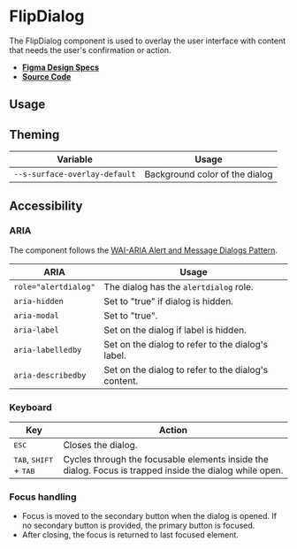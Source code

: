 
<Meta title="Components/FlipDialog" />

# FlipDialog

The FlipDialog component is used to overlay the user interface with content that
needs the user's confirmation or action.

- **[Figma Design Specs](https://www.figma.com/file/iRHiAFsHxnzux8gQ9EjlZe/Flip-Components?node-id=145%3A4232)**
- **[Source Code](https://github.com/flip-corp/swirl/tree/main/packages/swirl-components/src/components/flip-dialog)**

## Usage

<Canvas withSource="open">
  <Story id="components-flipdialog--flip-dialog" />
</Canvas>

<ArgsTable story="." />

## Theming

| Variable                      | Usage                          |
| ----------------------------- | ------------------------------ |
| `--s-surface-overlay-default` | Background color of the dialog |

## Accessibility

### ARIA

The component follows the
[WAI-ARIA Alert and Message Dialogs Pattern](https://www.w3.org/WAI/ARIA/apg/patterns/alertdialog/).

| ARIA                 | Usage                                               |
| -------------------- | --------------------------------------------------- |
| `role="alertdialog"` | The dialog has the `alertdialog` role.              |
| `aria-hidden`        | Set to "true" if dialog is hidden.                  |
| `aria-modal`         | Set to "true".                                      |
| `aria-label`         | Set on the dialog if label is hidden.               |
| `aria-labelledby`    | Set on the dialog to refer to the dialog's label.   |
| `aria-describedby`   | Set on the dialog to refer to the dialog's content. |

### Keyboard

| Key                                               | Action                                                                                                  |
| ------------------------------------------------- | ------------------------------------------------------------------------------------------------------- |
| <kbd>ESC</kbd>                                    | Closes the dialog.                                                                                      |
| <kbd>TAB</kbd>, <kbd>SHIFT</kbd> + <kbd>TAB</kbd> | Cycles through the focusable elements inside the dialog. Focus is trapped inside the dialog while open. |

### Focus handling

- Focus is moved to the secondary button when the dialog is opened. If no
  secondary button is provided, the primary button is focused.
- After closing, the focus is returned to last focused element.
